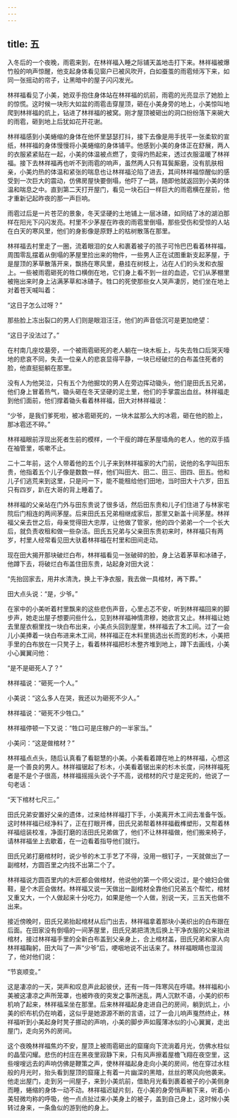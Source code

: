 ```yaml
---
---
---
```

title: 五
---



入冬后的一个夜晚，雨雹来到，在林祥福入睡之际铺天盖地击打下来。林祥福被爆竹般的响声惊醒，他支起身体看见窗户已被风吹开，白如蚕茧的雨雹倾泻下来，如同一张摇动的帘子，让黑暗中的屋子闪闪发光。

林祥福看见了小美，她双手抱住身体站在林祥福的炕前，雨雹的光亮显示了她脸上的惊慌。这时候一块形大如盆的雨雹击穿屋顶，砸在小美身旁的地上，小美惊叫地爬到林祥福的炕上，钻进了林祥福的被窝。刚才屋顶被砸出的洞口纷纷落下来碗大的雨雹，砸到地上后犹如花开花谢。

林祥福感到小美蜷缩的身体在他怀里瑟瑟打抖，接下去像是用手抚平一张柔软的宣纸，林祥福的身体慢慢将小美蜷缩的身体铺平。他感到小美的身体正在舒展，两人的衣服紧紧贴在一起，小美的体温被点燃了，变得灼热起来，透过衣服温暖了林祥福。接下去林祥福再也听不到雨雹的响声，虽然两人只有耳鬓厮磨，没有肌肤相亲，小美灼热的体温和紧张的喘息也让林祥福沦陷了进去，其间林祥福惊醒似的感受到一次巨大的震动，仿佛房屋快要倒塌，他吓了一跳，随即他就返回到小美的体温和喘息之中。直到第二天打开屋门，看见一块石臼一样巨大的雨雹横在屋前，他才重新记起昨夜的那一声巨响。

雨雹过后是一片苍茫的景象，冬天坚硬的土地铺上一层冰碴，如同结了冰的湖泊那样在阳光下闪闪发亮。村里不少茅屋在昨夜的雨雹里倒塌，那些受伤和受惊的人站在白天的寒风里，他们的身影像是原野上的枯树散落在那里。

林祥福去村里走了一圈，流着眼泪的女人和裹着被子的孩子可怜巴巴看着林祥福，周围零乱摆着从倒塌的茅屋里捡出来的物件，一些男人正在试图重新支起茅屋，于是屋顶的茅草散落开来，飘扬在寒风里，悬挂在树枝上，沾在人们的头发和衣服上。一些被雨雹砸死的牲口横倒在地，它们身上看不到一丝的血迹，它们从茅棚里被拖出来时身上沾满茅草和冰碴子。牲口的死使那些女人哭声凄厉，她们坐在地上对着苍天喊叫着：

“这日子怎么过呀？”

那些脸上冻出裂口的男人们则是眼泪汪汪，他们的声音低沉可是更加绝望：

“这日子没法过了。”

在村南几座坟墓旁，一个被雨雹砸死的老人躺在一块木板上，与失去牲口后哭天嚎地的悲哀不同，失去一位亲人的悲哀显得平静，一块已经破烂的白布盖住死者的脸，他直挺挺躺在那里。

没有人为他哭泣，只有五个为他掘坟的男人在旁边挥动锄头，他们是田氏五兄弟，他们身上冒着热气，锄头砸在冬天坚硬的泥土里，他们的手掌震出血丝。林祥福走到他们面前，他们撑着锄头看着林祥福，田大对林祥福说：

“少爷，是我们爹死啦，被冰雹砸死的，一块木盆那么大的冰雹，砸在他的脸上，那冰雹还不碎。”

林祥福眼前浮现出死者生前的模样，一个干瘦的蹲在茅屋墙角的老人，他的双手插在袖管里，咳嗽不止。

二十二年前，这个人带着他的五个儿子来到林祥福家的大门前，说他的名字叫田东贵，他指着五个儿子像是数数一样，他们叫田大、田二、田三、田四、田五。他和儿子们逃荒来到这里，只是问一下，能不能租给他们田地，当时田大十六岁，田五只有四岁，趴在大哥的背上睡着了。

林祥福的父亲站在门外与田东贵说了很多话，然后田东贵和儿子们住进了与林家宅院后门相连的两间茅屋。后来田氏五兄弟相继成家后，那里又新盖十间茅屋。林祥福父亲去世之后，母亲觉得田大忠厚，让他做了管家，他的四个弟弟一个一个长大后，就负责收租和做一些杂活。田氏五兄弟与父亲田东贵初来时，林祥福只有两岁，村里人经常看见田大驮着林祥福在村里和田间走动。

现在田大揭开那块破烂白布，林祥福看见一张破碎的脸，身上沾着茅草和冰碴子，他蹲下去，将破烂白布盖住田东贵，站起身对田大说：

“先抬回家去，用井水清洗，换上干净衣服，我去做一具棺材，再下葬。”

田大点头说：“是，少爷。”

在家中的小美听着村里飘来的这些悲伤声音，心里忐忑不安，听到林祥福回来的脚步声，她走出屋子想要问些什么，见到林祥福神情肃穆，她欲言又止。林祥福让她去里屋衣橱里找一块白布出来，小美点头回到屋里，林祥福去了木工间。过了一会儿小美捧着一块白布进来木工间，林祥福正在木料里挑选出长而宽的杉木，小美把手里的白布放在一只凳子上，看着林祥福把杉木整齐堆到地上，蹲下去画线，小美小心翼翼问他：

“是不是砸死人了？”

林祥福说：“砸死一个人。”

小美说：“这么多人在哭，我还以为砸死不少人。”

林祥福说：“砸死不少牲口。”

林祥福停顿一下又说：“牲口可是庄稼户的一半家当。”

小美问：“这是做棺材？”

林祥福点点头，随后认真看了看聪慧的小美。小美看着蹲在地上的林祥福，心想这是一个善良的男人。林祥福锯起了杉木，小美看着锯出来的杉木长度，问林祥福死者是不是个子很高，林祥福摇摇头说个子不高，说棺材的尺寸是定死的，他说了一句老话：

“天下棺材七尺三。”

田氏兄弟安置好父亲的遗体，过来给林祥福打下手，小美离开木工间去准备午饭。这时林祥福已经净料了，正在打眼开榫，田氏兄弟帮着林祥福截榫塑形，又帮着林祥福组装校准，净面打磨的活田氏兄弟做了，他们不让林祥福做，他们搬来椅子，请林祥福坐上去歇着，在一边看着指导他们就行。

田氏兄弟打磨棺材时，说少爷的木工手艺了不得，没用一根钉子，一天就做出了一副棺材，方圆百里之内找不出第二个了。

林祥福说方圆百里内的木匠都会做棺材，他说他的第一个师父说过，是个媳妇会做鞋，是个木匠会做材。林祥福又说一天做出一副棺材全靠他们兄弟五个帮忙，棺材又重又大，一个人做起来十分吃力，如果是他一个人做，别说一天，三五天也做不出来。

接近傍晚时，田氏兄弟抬起棺材从后门出去，林祥福拿着那块小美织出的白布跟在后面。在田家没有倒塌的一间茅屋里，田氏兄弟把清洗后换上干净衣服的父亲抬进棺材，接过林祥福手里的全新白布盖到父亲身上，合上棺材盖，田氏兄弟和家人向林祥福鞠躬，田大叫了一声“少爷”后，哽咽地说不出话来了。林祥福眼睛也湿润了，他对他们说：

“节哀顺变。”

这是凄凉的一天，哭声和叹息声此起彼伏，还有一阵一阵寒风在呼啸。林祥福和小美被这凄凉之声所笼罩，也被昨夜的突发之事所迷乱，两人沉默不语，小美的织布机响了起来，林祥福呆坐在那里。后来林祥福起身走进自己的房间，躺到炕上，小美的织布机仍在响着，这似乎是她源源不断的言语，过了一会儿响声戛然终止，林祥福听到小美起身时凳子挪动的声响，小美的脚步声如履薄冰似的小心翼翼，走出屋门，走向另外的房间。

这个夜晚林祥福焦灼不安，屋顶上被雨雹砸出的窟窿向下流淌着月光，仿佛水柱似的晶莹闪耀。悲伤的村庄在黑夜里寂静下来，只有风声擦着屋檐飞翔在夜空里，这些嗖嗖远去的声响仿佛是鞭策之声，使林祥福起身走向小美的房间，他在穿过水柱般的月光时，抬头看到屋顶的窟窿上有着一片幽深的黑暗，丝丝的寒风向他袭来。他走出屋门，走到另一间屋子，来到小美炕前，借助月光看到裹着被子的小美侧身而睡，蜷缩的身体一动不动。林祥福迟疑片刻，在小美的身旁悄声躺下来，听着小美轻微均称的呼吸，他一点点扯过来小美身上的被子，盖到自己身上，这时候小美转过身来，一条鱼似的游到他的身上。